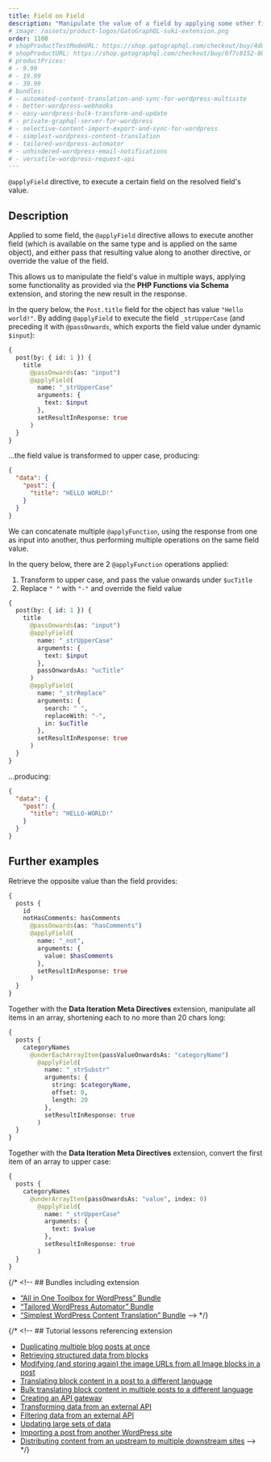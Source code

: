 ```yaml
---
title: Field on Field
description: "Manipulate the value of a field by applying some other field on it."
# image: /assets/product-logos/GatoGraphQL-suki-extension.png
order: 1100
# shopProductTestModeURL: https://shop.gatographql.com/checkout/buy/4ddc713f-807d-4ba0-8b33-74d6bb3d2aab
# shopProductURL: https://shop.gatographql.com/checkout/buy/6f7c8152-8060-427d-ad83-c5f8758c66df
# productPrices:
# - 9.99
# - 19.99
# - 39.99
# bundles:
# - automated-content-translation-and-sync-for-wordpress-multisite
# - better-wordpress-webhooks
# - easy-wordpress-bulk-transform-and-update
# - private-graphql-server-for-wordpress
# - selective-content-import-export-and-sync-for-wordpress
# - simplest-wordpress-content-translation
# - tailored-wordpress-automator
# - unhindered-wordpress-email-notifications
# - versatile-wordpress-request-api
---
```


`@applyField` directive, to execute a certain field on the resolved field's value.

## Description

Applied to some field, the `@applyField` directive allows to execute another field (which is available on the same type and is applied on the same object), and either pass that resulting value along to another directive, or override the value of the field.

This allows us to manipulate the field's value in multiple ways, applying some functionality as provided via the **PHP Functions via Schema** extension, and storing the new result in the response.

In the query below, the `Post.title` field for the object has value `"Hello world!"`. By adding `@applyField` to execute the field `_strUpperCase` (and preceding it with `@passOnwards`, which exports the field value under dynamic `$input`):

```graphql
{
  post(by: { id: 1 }) {
    title
      @passOnwards(as: "input")
      @applyField(
        name: "_strUpperCase"
        arguments: {
          text: $input
        },
        setResultInResponse: true
      )
  }
}
```

...the field value is transformed to upper case, producing:

```json
{
  "data": {
    "post": {
      "title": "HELLO WORLD!"
    }
  }
}
```

We can concatenate multiple `@applyFunction`, using the response from one as input into another, thus performing multiple operations on the same field value.

In the query below, there are 2 `@applyFunction` operations applied:

1. Transform to upper case, and pass the value onwards under `$ucTitle`
2. Replace `" "` with `"-"` and override the field value

```graphql
{
  post(by: { id: 1 }) {
    title
      @passOnwards(as: "input")
      @applyField(
        name: "_strUpperCase"
        arguments: {
          text: $input
        },
        passOnwardsAs: "ucTitle"
      )
      @applyField(
        name: "_strReplace"
        arguments: {
          search: " ",
          replaceWith: "-",
          in: $ucTitle
        },
        setResultInResponse: true
      )
  }
}
```

...producing:

```json
{
  "data": {
    "post": {
      "title": "HELLO-WORLD!"
    }
  }
}
```

## Further examples

Retrieve the opposite value than the field provides:

```graphql
{
  posts {
    id
    notHasComments: hasComments
      @passOnwards(as: "hasComments")
      @applyField(
        name: "_not",
        arguments: {
          value: $hasComments
        },
        setResultInResponse: true
      )
  }
}
```

Together with the **Data Iteration Meta Directives** extension, manipulate all items in an array, shortening each to no more than 20 chars long:

```graphql
{
  posts {
    categoryNames
      @underEachArrayItem(passValueOnwardsAs: "categoryName")
        @applyField(
          name: "_strSubstr"
          arguments: {
            string: $categoryName,
            offset: 0,
            length: 20
          },
          setResultInResponse: true
        )
  }
}
```

Together with the **Data Iteration Meta Directives** extension, convert the first item of an array to upper case:

```graphql
{
  posts {
    categoryNames
      @underArrayItem(passOnwardsAs: "value", index: 0)
        @applyField(
          name: "_strUpperCase"
          arguments: {
            text: $value
          },
          setResultInResponse: true
        )
  }
}
```

{/* <!-- ## Bundles including extension

- [“All in One Toolbox for WordPress” Bundle](/bundles/all-in-one-toolbox-for-wordpress)
- [“Tailored WordPress Automator” Bundle](/bundles/tailored-wordpress-automator)
- [“Simplest WordPress Content Translation” Bundle](/bundles/simplest-wordpress-content-translation) --> */}

{/* <!-- ## Tutorial lessons referencing extension

- [Duplicating multiple blog posts at once](/tutorial/duplicating-multiple-blog-posts-at-once)
- [Retrieving structured data from blocks](/tutorial/retrieving-structured-data-from-blocks)
- [Modifying (and storing again) the image URLs from all Image blocks in a post](/tutorial/modifying-and-storing-again-the-image-urls-from-all-image-blocks-in-a-post)
- [Translating block content in a post to a different language](/tutorial/translating-block-content-in-a-post-to-a-different-language)
- [Bulk translating block content in multiple posts to a different language](/tutorial/bulk-translating-block-content-in-multiple-posts-to-a-different-language)
- [Creating an API gateway](/tutorial/creating-an-api-gateway)
- [Transforming data from an external API](/tutorial/transforming-data-from-an-external-api)
- [Filtering data from an external API](/tutorial/filtering-data-from-an-external-api)
- [Updating large sets of data](/tutorial/updating-large-sets-of-data)
- [Importing a post from another WordPress site](/tutorial/importing-a-post-from-another-wordpress-site)
- [Distributing content from an upstream to multiple downstream sites](/tutorial/distributing-content-from-an-upstream-to-multiple-downstream-sites) --> */}
